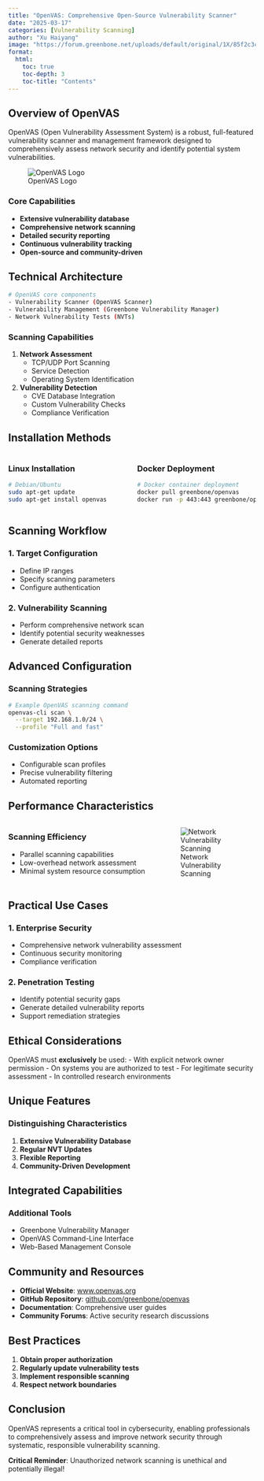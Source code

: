 ```yaml
---
title: "OpenVAS: Comprehensive Open-Source Vulnerability Scanner"
date: "2025-03-17"
categories: [Vulnerability Scanning]
author: "Xu Haiyang"
image: "https://forum.greenbone.net/uploads/default/original/1X/85f2c3c10c2be8e4a9eb7a1d0cd34c5d66d57aba.png"
format:
  html:
    toc: true
    toc-depth: 3
    toc-title: "Contents"
---
```


## Overview of OpenVAS

OpenVAS (Open Vulnerability Assessment System) is a robust, full-featured vulnerability scanner and management framework designed to comprehensively assess network security and identify potential system vulnerabilities.

![OpenVAS Logo](https://forum.greenbone.net/uploads/default/original/1X/85f2c3c10c2be8e4a9eb7a1d0cd34c5d66d57aba.png)

### Core Capabilities

-   **Extensive vulnerability database**
-   **Comprehensive network scanning**
-   **Detailed security reporting**
-   **Continuous vulnerability tracking**
-   **Open-source and community-driven**

## Technical Architecture

``` bash
# OpenVAS core components
- Vulnerability Scanner (OpenVAS Scanner)
- Vulnerability Management (Greenbone Vulnerability Manager)
- Network Vulnerability Tests (NVTs)
```

### Scanning Capabilities

1.  **Network Assessment**
    -   TCP/UDP Port Scanning
    -   Service Detection
    -   Operating System Identification
2.  **Vulnerability Detection**
    -   CVE Database Integration
    -   Custom Vulnerability Checks
    -   Compliance Verification

## Installation Methods

::::: columns
::: {.column width="50%"}
### Linux Installation

``` bash
# Debian/Ubuntu
sudo apt-get update
sudo apt-get install openvas
```
:::

::: {.column width="50%"}
### Docker Deployment

``` bash
# Docker container deployment
docker pull greenbone/openvas
docker run -p 443:443 greenbone/openvas
```
:::
:::::

## Scanning Workflow

### 1. Target Configuration

-   Define IP ranges
-   Specify scanning parameters
-   Configure authentication

### 2. Vulnerability Scanning

-   Perform comprehensive network scan
-   Identify potential security weaknesses
-   Generate detailed reports

## Advanced Configuration

### Scanning Strategies

``` bash
# Example OpenVAS scanning command
openvas-cli scan \
  --target 192.168.1.0/24 \
  --profile "Full and fast"
```

### Customization Options

-   Configurable scan profiles
-   Precise vulnerability filtering
-   Automated reporting

## Performance Characteristics

::::: columns
::: {.column width="60%"}
### Scanning Efficiency

-   Parallel scanning capabilities
-   Low-overhead network assessment
-   Minimal system resource consumption
:::

::: {.column width="40%"}
![Network Vulnerability Scanning](https://hackertarget.com/wp-content/uploads/2019/02/openvas-scanner-overview.png)
:::
:::::

## Practical Use Cases

### 1. Enterprise Security

-   Comprehensive network vulnerability assessment
-   Continuous security monitoring
-   Compliance verification

### 2. Penetration Testing

-   Identify potential security gaps
-   Generate detailed vulnerability reports
-   Support remediation strategies

## Ethical Considerations

::: callout-warning
OpenVAS must **exclusively** be used: - With explicit network owner permission - On systems you are authorized to test - For legitimate security assessment - In controlled research environments
:::

## Unique Features

### Distinguishing Characteristics

1.  **Extensive Vulnerability Database**
2.  **Regular NVT Updates**
3.  **Flexible Reporting**
4.  **Community-Driven Development**

## Integrated Capabilities

### Additional Tools

-   Greenbone Vulnerability Manager
-   OpenVAS Command-Line Interface
-   Web-Based Management Console

## Community and Resources

-   **Official Website**: [www.openvas.org](https://www.openvas.org/)
-   **GitHub Repository**: [github.com/greenbone/openvas](https://github.com/greenbone/openvas)
-   **Documentation**: Comprehensive user guides
-   **Community Forums**: Active security research discussions

## Best Practices

1.  **Obtain proper authorization**
2.  **Regularly update vulnerability tests**
3.  **Implement responsible scanning**
4.  **Respect network boundaries**

## Conclusion

OpenVAS represents a critical tool in cybersecurity, enabling professionals to comprehensively assess and improve network security through systematic, responsible vulnerability scanning.

::: callout-tip
**Critical Reminder**: Unauthorized network scanning is unethical and potentially illegal!
:::

